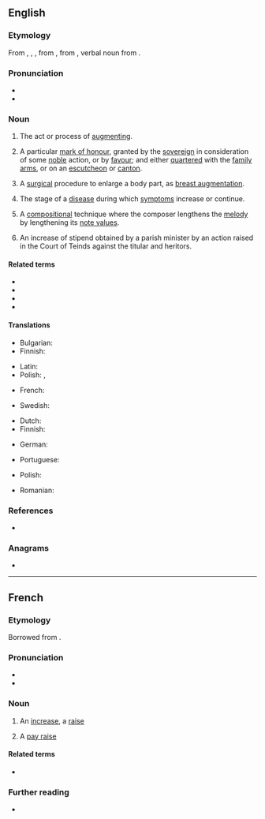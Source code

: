 ==English==

===Etymology===
From {{inh|en|enm|augmentation}}, {{m|enm|augmentacion}}, {{m|enm|augmentacioun}}, from {{der|en|fro|augmentacion}}, from {{der|en|la|augmentātiō}}, verbal noun from {{m|la|augmentō|t=increase|pos=verb}}.
{{root|en|ine-pro|*h₂ewg-}}

===Pronunciation===
* {{audio|en|LL-Q1860 (eng)-Vininn126-augmentation.wav|Audio (US)}}
* {{rhymes|en|eɪʃən|s=4}}

===Noun===
{{en-noun|~}}

# The act or process of [[augment]]ing.
# {{lb|en|heraldry}} A particular [[mark of honour]], granted by the [[sovereign]] in consideration of some [[noble]] action, or by [[favour]]; and either [[quarter]]ed with the [[family arms]], or on an [[escutcheon]] or [[canton]].
# {{lb|en|medicine}} A [[surgical]] procedure to enlarge a body part, as [[breast augmentation]].
# {{lb|en|medicine}} The stage of a [[disease]] during which [[symptom]]s increase or continue.
# {{lb|en|music}} A [[compositional]] technique where the composer lengthens the [[melody]] by lengthening its [[note value]]s.
# {{lb|en|Scotland|law}} An increase of stipend obtained by a parish minister by an action raised in the Court of Teinds against the titular and heritors.

====Related terms====
* {{l|en|augmentative}}
* {{l|en|augmented}}
* {{l|en|auxiliary}}
* {{l|en|diminution}}

====Translations====
{{trans-top|the act or process of augmenting}}
* Bulgarian: {{t+|bg|увеличаване}}
* Finnish: {{t|fi|suurennus}}
{{trans-mid}}
* Latin: {{t|la|augmentatio|f}}
* Polish: {{t+|pl|augmentacja|f}} {{qualifier|archaic}}, {{t+|pl|powiększenie|n}}
{{trans-bottom}}

{{trans-top|in heraldry: a particular mark of honour}}
* French: {{t|fr|augmentie|c|n|n-p}}
{{trans-mid}}
* Swedish: {{t|sv|hederstillägg|n}}
{{trans-bottom}}

{{trans-top|medicine: a surgical procedure to enlarge a body part, as breast augmentation}}
* Dutch: {{t+|nl|vergroting|f}}
* Finnish: {{t|fi|suurennusleikkaus}}
{{trans-mid}}
* German: {{t+|de|Vergrößerung|f}}
{{trans-bottom}}

{{trans-top|medicine: the stage of a disease during which symptoms increase or continue}}
* Portuguese: {{t+|pt|anábase|f}}
{{trans-mid}}
{{trans-bottom}}

{{trans-top|music: a compositional technique}}
{{trans-mid}}
* Polish: {{t+|pl|augmentacja|f}}
{{trans-bottom}}

{{checktrans-top}}
* Romanian: {{t-check|ro|augmentare}}
{{trans-mid}}
{{trans-bottom}}

===References===
* {{R:Heraldry 1862}}

===Anagrams===
* {{anagrams|en|a=aaegimnnottu|Mountain Gate}}

----

==French==

===Etymology===
Borrowed from {{bor|fr|LL.|augmentātiō}}.

===Pronunciation===
* {{fr-IPA}}
* {{audio|fr|LL-Q150 (fra)-WikiLucas00-augmentation.wav|Audio}}

===Noun===
{{fr-noun|f}}

# An [[increase]], a [[raise]]
#: {{syn|fr|hausse}}
#: {{ant|fr|diminution|baisse}}
# A [[pay raise]]

====Related terms====
* {{l|fr|augmenter}}

===Further reading===
* {{R:TLFi}}